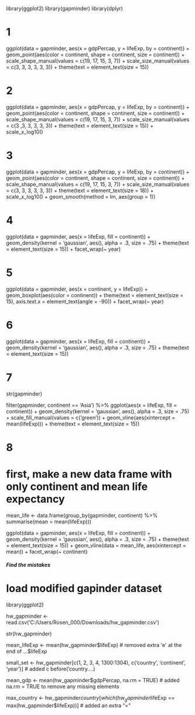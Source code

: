 library(ggplot2)
library(gapminder)
library(dplyr)



# 1
ggplot(data = gapminder, aes(x = gdpPercap, y = lifeExp, by = continent)) + 
  geom_point(aes(color = continent, shape = continent, size = continent)) +
  scale_shape_manual(values = c(19, 17, 15, 3, 7)) +
  scale_size_manual(values = c(3, 3, 3, 3, 3, 3)) +
  theme(text = element_text(size = 15))
  
# 2
ggplot(data = gapminder, aes(x = gdpPercap, y = lifeExp, by = continent)) + 
  geom_point(aes(color = continent, shape = continent, size = continent)) +
  scale_shape_manual(values = c(19, 17, 15, 3, 7)) +
  scale_size_manual(values = c(3 ,3, 3, 3, 3, 3)) +
  theme(text = element_text(size = 15)) +
  scale_x_log10()
  
  
# 3
ggplot(data = gapminder, aes(x = gdpPercap, y = lifeExp, by = continent)) + 
  geom_point(aes(color = continent, shape = continent, size = continent)) +
  scale_shape_manual(values = c(19, 17, 15, 3, 7)) +
  scale_size_manual(values = c(3, 3, 3, 3, 3, 3)) +
  theme(text = element_text(size = 18)) +
  scale_x_log10() +
  geom_smooth(method = lm, aes(group = 1))
  
  
# 4 


ggplot(data = gapminder, aes(x = lifeExp, fill = continent)) +
      geom_density(kernel = 'gaussian', aes(), alpha = .3, size = .75) +
      theme(text = element_text(size = 15)) +
      facet_wrap(~ year)
      
# 5
ggplot(data = gapminder, aes(x = continent, y = lifeExp)) +
      geom_boxplot(aes(color = continent)) +
      theme(text = element_text(size = 15), axis.text.x = element_text(angle = -90)) +
      facet_wrap(~ year)
      
# 6
ggplot(data = gapminder, aes(x = lifeExp, fill = continent)) +
      geom_density(kernel = 'gaussian', aes(), alpha = .3, size = .75) +
      theme(text = element_text(size = 15)) 
      
# 7 
str(gapminder)

filter(gapminder, continent == 'Asia') %>%
ggplot(aes(x = lifeExp, fill = continent)) +
      geom_density(kernel = 'gaussian', aes(), alpha = .3, size = .75) +
      scale_fill_manual(values = c('green')) +
      geom_vline(aes(xintercept = mean(lifeExp))) +
      theme(text = element_text(size = 15))
     
    
# 8

# first, make a new data frame with only continent and mean life expectancy

mean_life <- data.frame(group_by(gapminder, continent) %>%  
    summarise(mean = mean(lifeExp)))
    

ggplot(data = gapminder, aes(x = lifeExp, fill = continent)) +              
      geom_density(kernel = 'gaussian', aes(), alpha = .3, size = .75) +
      theme(text = element_text(size = 15)) +
      geom_vline(data = mean_life, aes(xintercept = mean)) +
      facet_wrap(~ continent) 
      
      
      
      
##### Find the mistakes #####

# load modified gapinder dataset

library(ggplot2)

hw_gapminder <- read.csv('C:/Users/Rosen_000/Downloads/hw_gapminder.csv')

str(hw_gapminder)


mean_lifeExp <- mean(hw_gapminder$lifeExp)  # removed extra 'e' at the end of ...$lifeExp

small_set <- hw_gapminder[c(1, 2, 3, 4, 1300:1304), c('country', 'continent', 'year')]   # added c before('country....)

mean_gdp <- mean(hw_gapminder$gdpPercap, na.rm = TRUE) # added na.rm = TRUE to remove any missing elements

max_country <- hw_gapminder$country[which(hw_gapminder$lifeExp == max(hw_gapminder$lifeExp))] # added an extra "="


 